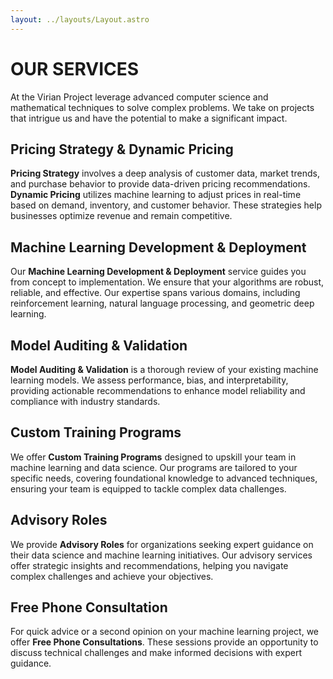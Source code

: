 ```yaml
---
layout: ../layouts/Layout.astro
---
```


<style>
  {`
  p {
  text-align: justify;
  text-align-last: center;
  }

  h1, h2, h3, h4, h5, h6 {
  padding: 10vh 0 5vh 0;
  }
`}
</style>

>

# OUR SERVICES

At the Virian Project leverage advanced computer science and mathematical techniques to solve complex problems.
We take on projects that intrigue us and have the potential to make a significant impact.

## Pricing Strategy & Dynamic Pricing

**Pricing Strategy** involves a deep analysis of customer data, market trends, and purchase behavior to provide data-driven pricing recommendations. **Dynamic Pricing** utilizes machine learning to adjust prices in real-time based on demand, inventory, and customer behavior. These strategies help businesses optimize revenue and remain competitive.

## Machine Learning Development & Deployment

Our **Machine Learning Development & Deployment** service guides you from concept to implementation. We ensure that your algorithms are robust, reliable, and effective. Our expertise spans various domains, including reinforcement learning, natural language processing, and geometric deep learning.

## Model Auditing & Validation

**Model Auditing & Validation** is a thorough review of your existing machine learning models. We assess performance, bias, and interpretability, providing actionable recommendations to enhance model reliability and compliance with industry standards.

## Custom Training Programs

We offer **Custom Training Programs** designed to upskill your team in machine learning and data science.
Our programs are tailored to your specific needs, covering foundational knowledge to advanced techniques,
ensuring your team is equipped to tackle complex data challenges.

## Advisory Roles

We provide **Advisory Roles** for organizations seeking expert guidance on their data science and machine learning initiatives.
Our advisory services offer strategic insights and recommendations, helping you navigate complex challenges and achieve your objectives.

## Free Phone Consultation

For quick advice or a second opinion on your machine learning project, we offer **Free Phone Consultations**. These sessions provide an opportunity to discuss technical challenges and make informed decisions with expert guidance.

